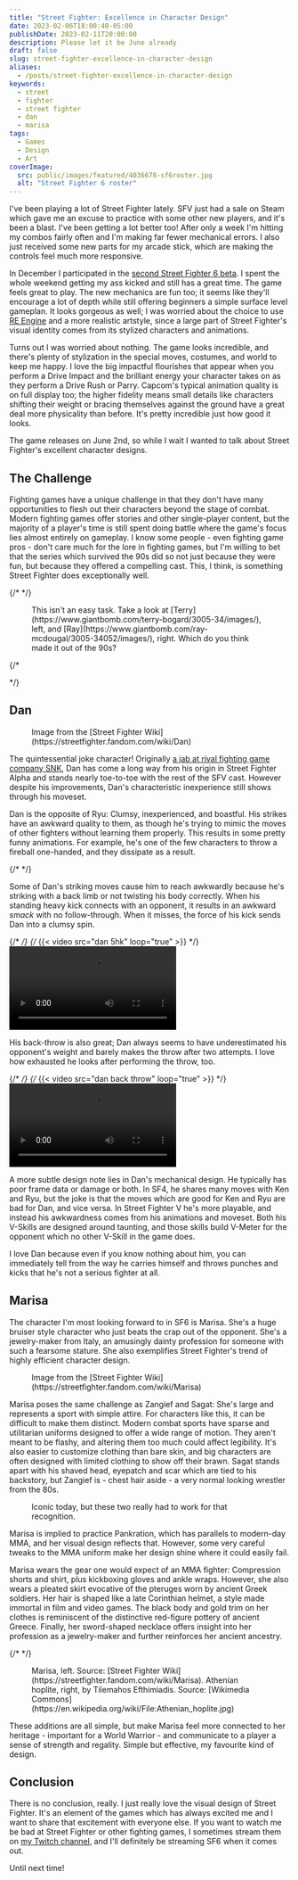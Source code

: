 ```yaml
---
title: "Street Fighter: Excellence in Character Design"
date: 2023-02-06T18:00:40-05:00
publishDate: 2023-02-11T20:00:00
description: Please let it be June already
draft: false
slug: street-fighter-excellence-in-character-design
aliases:
  - /posts/street-fighter-excellence-in-character-design
keywords:
  - street
  - fighter
  - street fighter
  - dan
  - marisa
tags:
  - Games
  - Design
  - Art
coverImage:
  src: public/images/featured/4036678-sf6roster.jpg
  alt: "Street Fighter 6 roster"
---
```

I've been playing a lot of Street Fighter lately. SFV just had a sale on Steam which gave me an excuse to practice with some other new players, and it's been a blast. I've been getting a lot better too! After only a week I'm hitting my combos fairly often and I'm making far fewer mechanical errors. I also just received some new parts for my arcade stick, which are making the controls feel much more responsive.

In December I participated in the [second Street Fighter 6 beta](https://www.twitch.tv/videos/1729774316). I spent the whole weekend getting my ass kicked and still has a great time. The game feels great to play. The new mechanics are fun too; it seems like they'll encourage a lot of depth while still offering beginners a simple surface level gameplan. It looks gorgeous as well; I was worried about the choice to use [RE Engine](https://en.wikipedia.org/wiki/RE_Engine) and a more realistic artstyle, since a large part of Street Fighter's visual identity comes from its stylized characters and animations.

Turns out I was worried about nothing. The game looks incredible, and there's plenty of stylization in the special moves, costumes, and world to keep me happy. I love the big impactful flourishes that appear when you perform a Drive Impact and the brilliant energy your character takes on as they perform a Drive Rush or Parry. Capcom's typical animation quality is on full display too; the higher fidelity means small details like characters shifting their weight or bracing themselves against the ground have a great deal more physicality than before. It's pretty incredible just how good it looks.

The game releases on June 2nd, so while I wait I wanted to talk about Street Fighter's excellent character designs.

## The Challenge
Fighting games have a unique challenge in that they don't have many opportunities to flesh out their characters beyond the stage of combat. Modern fighting games offer stories and other single-player content, but the majority of a player's time is still spent doing battle where the game's focus lies almost entirely on gameplay. I know some people - even fighting game pros - don't care much for the lore in fighting games, but I'm willing to bet that the series which survived the 90s did so not just because they were fun, but because they offered a compelling cast. This, I think, is something Street Fighter does exceptionally well.

{/* <!-- Display a picture of a distinct character who is not Ryu-levels of famous but still from a current legacy franchise next to a failed 90s design --> */}
<Figure src="images/terry_vs_roy.png" alt="Terry Bogard from Real Bout Fatal Fury 2 next to Ray McDougal from Fighter's History">
  This isn't an easy task. Take a look at [Terry](https://www.giantbomb.com/terry-bogard/3005-34/images/), left, and [Ray](https://www.giantbomb.com/ray-mcdougal/3005-34052/images/), right. Which do you think made it out of the 90s?
</Figure>


{/* <!-- Terry: https://www.giantbomb.com/terry-bogard/3005-34/images/ -->
<!-- ray: https://www.giantbomb.com/ray-mcdougal/3005-34052/images/ --> */}

## Dan
<Figure src="images/dan_3k.webp" alt="Dan performs a kiai towards the camera, as though he were throwing a fireball.">
  Image from the [Street Fighter Wiki](https://streetfighter.fandom.com/wiki/Dan)
</Figure>

The quintessential joke character! Originally [a jab at rival fighting game company SNK](https://www.youtube.com/watch?v=2A6ybix-3qo&t=159s), Dan has come a long way from his origin in Street Fighter Alpha and stands nearly toe-to-toe with the rest of the SFV cast. However despite his improvements, Dan's characteristic inexperience still shows through his moveset.

Dan is the opposite of Ryu: Clumsy, inexperienced, and boastful. His strikes have an awkward quality to them, as though he's trying to mimic the moves of other fighters without learning them properly. This results in some pretty funny animations. For example, he's one of the few characters to throw a fireball one-handed, and they dissipate as a result.

{/* <!-- Dan vs Ryu's fireballs --> */}

Some of Dan's striking moves cause him to reach awkwardly because he's striking with a back limb or not twisting his body correctly. When his standing heavy kick connects with an opponent, it results in an awkward _smack_ with no follow-through. When it misses, the force of his kick sends Dan into a clumsy spin.

{/* <!-- Stand Roundhouse animation --> */}
{/* {{< video src="dan 5hk" loop="true" >}} */}
<Video src="/videos/5HK.mp4">A swing and a miss</Video>

His back-throw is also great; Dan always seems to have underestimated his opponent's weight and barely makes the throw after two attempts. I love how exhausted he looks after performing the throw, too.

{/* <!-- Back throw animation --> */}
{/* {{< video src="dan back throw" loop="true" >}} */}
<Video src="/videos/Throw.mp4">Jeez, I'm heavy!</Video>

A more subtle design note lies in Dan's mechanical design. He typically has poor frame data or damage or both. In SF4, he shares many moves with Ken and Ryu, but the joke is that the moves which are good for Ken and Ryu are bad for Dan, and vice versa. In Street Fighter V he's more playable, and instead his awkwardness comes from his animations and moveset. Both his V-Skills are designed around taunting, and those skills build V-Meter for the opponent which no other V-Skill in the game does.

I love Dan because even if you know nothing about him, you can immediately tell from the way he carries himself and throws punches and kicks that he's not a serious fighter at all.

## Marisa
The character I'm most looking forward to in SF6 is Marisa. She's a huge bruiser style character who just beats the crap out of the opponent. She's a jewelry-maker from Italy, an amusingly dainty profession for someone with such a fearsome stature. She also exemplifies Street Fighter's trend of highly efficient character design.

<Figure src="images/Marisa_ss03.webp" alt="Marisa throws an advancing punch at Luke.">
  Image from the [Street Fighter Wiki](https://streetfighter.fandom.com/wiki/Marisa)
</Figure>

Marisa poses the same challenge as Zangief and Sagat: She's large and represents a sport with simple attire. For characters like this, it can be difficult to make them distinct. Modern combat sports have sparse and utilitarian uniforms designed to offer a wide range of motion. They aren't meant to be flashy, and altering them too much could affect legibility. It's also easier to customize clothing than bare skin, and big characters are often designed with limited clothing to show off their brawn. Sagat stands apart with his shaved head, eyepatch and scar which are tied to his backstory, but Zangief is - chest hair aside - a very normal looking wrestler from the 80s.

<Figure src="images/sagat_vs_zangief.jpg" alt="Sagat faces down Zangief in Street Fighter V.">
  Iconic today, but these two really had to work for that recognition.
</Figure>

Marisa is implied to practice Pankration, which has parallels to modern-day MMA, and her visual design reflects that. However, some very careful tweaks to the MMA uniform make her design shine where it could easily fail.

Marisa wears the gear one would expect of an MMA fighter: Compression shorts and shirt, plus kickboxing gloves and ankle wraps. However, she also wears a pleated skirt evocative of the pteruges worn by ancient Greek soldiers. Her hair is shaped like a late Corinthian helmet, a style made immortal in film and video games. The black body and gold trim on her clothes is reminiscent of the distinctive red-figure pottery of ancient Greece. Finally, her sword-shaped necklace offers insight into her profession as a jewelry-maker and further reinforces her ancient ancestry.

{/* <!-- Comparison of Marisa and Corinthian soldier --> */}
<Figure src="images/Marisa_v_hoplite.png" alt="Marisa posed next to a model of a hoplite wearing a Corinthian helmet.">
  Marisa, left. Source: [Street Fighter Wiki](https://streetfighter.fandom.com/wiki/Marisa). Athenian hoplite, right, by Tilemahos Efthimiadis. Source: [Wikimedia Commons](https://en.wikipedia.org/wiki/File:Athenian_hoplite.jpg)
</Figure>


These additions are all simple, but make Marisa feel more connected to her heritage - important for a World Warrior - and communicate to a player a sense of strength and regality. Simple but effective, my favourite kind of design.

## Conclusion
There is no conclusion, really. I just really love the visual design of Street Fighter. It's an element of the games which has always excited me and I want to share that excitement with everyone else. If you want to watch me be bad at Street Fighter or other fighting games, I sometimes stream them on [my Twitch channel](https://www.twitch.tv/tempystral), and I'll definitely be streaming SF6 when it comes out.

Until next time!
